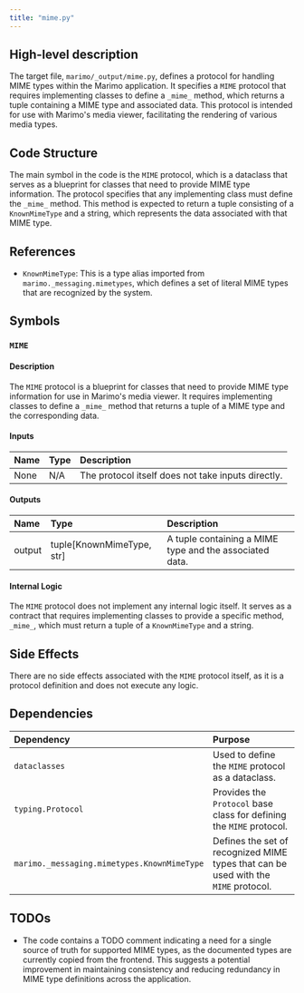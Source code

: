 ```yaml
---
title: "mime.py"
---
```


## High-level description

The target file, `marimo/_output/mime.py`, defines a protocol for handling MIME types within the Marimo application. It specifies a `MIME` protocol that requires implementing classes to define a `_mime_` method, which returns a tuple containing a MIME type and associated data. This protocol is intended for use with Marimo's media viewer, facilitating the rendering of various media types.

## Code Structure

The main symbol in the code is the `MIME` protocol, which is a dataclass that serves as a blueprint for classes that need to provide MIME type information. The protocol specifies that any implementing class must define the `_mime_` method. This method is expected to return a tuple consisting of a `KnownMimeType` and a string, which represents the data associated with that MIME type.

## References

- `KnownMimeType`: This is a type alias imported from `marimo._messaging.mimetypes`, which defines a set of literal MIME types that are recognized by the system.

## Symbols

### `MIME`
#### Description
The `MIME` protocol is a blueprint for classes that need to provide MIME type information for use in Marimo's media viewer. It requires implementing classes to define a `_mime_` method that returns a tuple of a MIME type and the corresponding data.

#### Inputs
| Name | Type | Description |
|:-----|:-----|:------------|
| None | N/A  | The protocol itself does not take inputs directly. |

#### Outputs
| Name | Type | Description |
|:-----|:-----|:------------|
| output | tuple[KnownMimeType, str] | A tuple containing a MIME type and the associated data. |

#### Internal Logic
The `MIME` protocol does not implement any internal logic itself. It serves as a contract that requires implementing classes to provide a specific method, `_mime_`, which must return a tuple of a `KnownMimeType` and a string.

## Side Effects
There are no side effects associated with the `MIME` protocol itself, as it is a protocol definition and does not execute any logic.

## Dependencies

| Dependency | Purpose |
|:-----------|:--------|
| `dataclasses` | Used to define the `MIME` protocol as a dataclass. |
| `typing.Protocol` | Provides the `Protocol` base class for defining the `MIME` protocol. |
| `marimo._messaging.mimetypes.KnownMimeType` | Defines the set of recognized MIME types that can be used with the `MIME` protocol. |

## TODOs
- The code contains a TODO comment indicating a need for a single source of truth for supported MIME types, as the documented types are currently copied from the frontend. This suggests a potential improvement in maintaining consistency and reducing redundancy in MIME type definitions across the application.